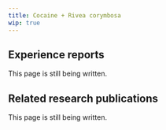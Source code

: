 ---
title: Cocaine + Rivea corymbosa
wip: true
---

## Experience reports

This page is still being written.

## Related research publications

This page is still being written.

